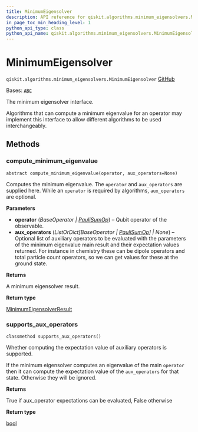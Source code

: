 ```yaml
---
title: MinimumEigensolver
description: API reference for qiskit.algorithms.minimum_eigensolvers.MinimumEigensolver
in_page_toc_min_heading_level: 1
python_api_type: class
python_api_name: qiskit.algorithms.minimum_eigensolvers.MinimumEigensolver
---
```


# MinimumEigensolver

<span id="qiskit.algorithms.minimum_eigensolvers.MinimumEigensolver" />

`qiskit.algorithms.minimum_eigensolvers.MinimumEigensolver` [GitHub](https://github.com/qiskit/qiskit/tree/stable/0.45/qiskit/algorithms/minimum_eigensolvers/minimum_eigensolver.py "view source code")

Bases: [`ABC`](https://docs.python.org/3/library/abc.html#abc.ABC "(in Python v3.12)")

The minimum eigensolver interface.

Algorithms that can compute a minimum eigenvalue for an operator may implement this interface to allow different algorithms to be used interchangeably.

## Methods

### compute\_minimum\_eigenvalue

<span id="qiskit.algorithms.minimum_eigensolvers.MinimumEigensolver.compute_minimum_eigenvalue" />

`abstract compute_minimum_eigenvalue(operator, aux_operators=None)`

Computes the minimum eigenvalue. The `operator` and `aux_operators` are supplied here. While an `operator` is required by algorithms, `aux_operators` are optional.

**Parameters**

*   **operator** (*BaseOperator |* [*PauliSumOp*](qiskit.opflow.primitive_ops.PauliSumOp "qiskit.opflow.primitive_ops.PauliSumOp")) – Qubit operator of the observable.
*   **aux\_operators** (*ListOrDict\[BaseOperator |* [*PauliSumOp*](qiskit.opflow.primitive_ops.PauliSumOp "qiskit.opflow.primitive_ops.PauliSumOp")*] | None*) – Optional list of auxiliary operators to be evaluated with the parameters of the minimum eigenvalue main result and their expectation values returned. For instance in chemistry these can be dipole operators and total particle count operators, so we can get values for these at the ground state.

**Returns**

A minimum eigensolver result.

**Return type**

[MinimumEigensolverResult](qiskit.algorithms.minimum_eigensolvers.MinimumEigensolverResult "qiskit.algorithms.minimum_eigensolvers.MinimumEigensolverResult")

### supports\_aux\_operators

<span id="qiskit.algorithms.minimum_eigensolvers.MinimumEigensolver.supports_aux_operators" />

`classmethod supports_aux_operators()`

Whether computing the expectation value of auxiliary operators is supported.

If the minimum eigensolver computes an eigenvalue of the main `operator` then it can compute the expectation value of the `aux_operators` for that state. Otherwise they will be ignored.

**Returns**

True if aux\_operator expectations can be evaluated, False otherwise

**Return type**

[bool](https://docs.python.org/3/library/functions.html#bool "(in Python v3.12)")

